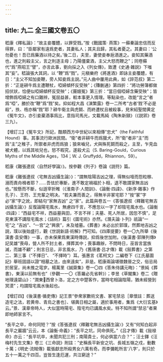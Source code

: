 ```yaml
---
---
---
```

title: 九二 全三國文卷五〇
---




嵇康《釋私論》：“故主妾覆醴，以罪受戮。”按《戰國策· 燕策》一蘇秦論忠信而反得罪，曰：“臣鄰家有遠爲吏者，其妻私人；其夫且歸，其私者憂之。其妻曰：‘公勿憂也！吾已爲藥酒以待之矣。’後二日，夫至，妻使妾奉巵酒進之。妾知其藥酒也，進之則殺主父，言之則逐主母；乃陽僵棄酒，主父大怒而鞭之”；同卷蘇代“爲”燕昭王“譬”，亦言此事，劉向採之入《列女傳》，致遭《史通·雜説》下嗤其“妄”。嵇論張大其詞，以 “鞭”爲“戮”。元稹樂府《將進酒》即詠主妾覆醴，有日：“主父不知加妾鞭，旁人知妾爲主説。”元人曲中屢用此典，如《誶范叔》第二折：“正是耕牛爲主遭鞭杖，啞婦傾杯反受殃”；《賺蒯通》第四折：“將功勞簿都做招伏狀，恰便似啞婦傾杯反受殃”；《竇娥冤》第三折：“當日個啞婦含藥受殃”；皆增飾爲啞婦之有口難辨，冤屈益甚，較本事更入情理。等點染也，改能“言之”者爲“啞”，勝於改“鞭”爲“戮”矣。抑如程大昌《演繁露》卷一二所考“古者‘戮’不必是殺”，抶、梏亦稱“戮”耶？耕牛衛主與虎鬬、而終遭杖且被殺事，見宋紹聖間黄定《冤牛文》，亦引妾棄酒事爲比，意指司馬光，文載馬純《陶朱新録》（《説郛》卷三九）。

【增訂三】《冤牛文》所記，酷類西方中世紀以來相傳“忠犬”（the Faithful Hound）事。其事流行歐洲民間。“衛”者非耕牛而爲獵犬，所“衛”者非“主”而爲“主”之稚子，所禦者非虎而爲狼；狼來嚙兒，犬與殊死鬬而殺之，主至，乍見血被犬體，以爲其啖兒也，怒不暇究，遂殺犬云（S. Baring-Gould，Curious Myths of the Middle Ages，134；W. J. Gruffydd，Rhiannon，59）。

嵇康《難張遼叔〈自然好學論〉》。按參觀《列子》卷論《説符》篇。

嵇康《難張遼叔〈宅無吉凶攝生論〉》：“謂無陰陽吉凶之理，得無似噎而怨粒稼、溺而責舟楫者耶？……吾怯於專斷，進不敢定禍福於卜相，退不敢謂家無吉凶也。”按懸而不斷，似遜宰折睢（《淮南子·人間訓》、《論衡·四諱》、《新序·雜事》作孔子）、王符、王充輩之明决。“若夫兼而善之，得無半非冢宅耶？”按“冢”字必“家”字之訛，即結句“家無吉凶” 之“家”。此篇與卷五一《答張遼叔〈釋難宅無吉凶攝生論〉》反復論陽宅風水，無慮四千言，不應忽以一字了却陰宅風水也。《論衡·四諱》：“西益宅不祥，西益墓與田，不言不祥；夫墓、死人所居，因忽不慎”，足見東漢不講陰宅風水；《詰術》篇引《圖宅術》亦然。《潛夫論·卜列》祇論“一宅”之 “吉凶”、“一宫”之“興衰”，未及墟墓。《葬書》未必出於郭璞，然葬地吉凶之説，璞以後始盛行，觀《世説新語·術解》門可知。《四庫提要》卷一〇九所舉《後漢書·袁安傳》一事，亦未保果爲東漢時傳説，抑爲後世加附。《後漢書·郭陳列傳》記吴雄“喪母，營人所不封土者，擇葬其中；喪事趣辦，不問時日，巫皆言當族滅，而雄不顧”；則言日忌，非言風水，乃《舊唐書·吕才傳》載《敍葬書》之第二、第三事（“不擇日”、 “不擇時”）耳。張惠言《茗柯文》二編卷下《江氏墓圖記》舉班固語以證“相墓之法，由來遠矣”，非是。嵇康兩論堪徵魏晉之交，俗忌局於居室，尚未推之窀穸。楊萬里《誠齋集》卷一〇四《答朱侍講元晦》：“景純《葬書》，東漢以前無有也”（參觀一一〇《答羅必先省幹》）；李昱《草閣集》卷二《贈地理遠碧山》：“澗東𤁄西曾卜洛，定之方中楚客作，當時宅相論陰陽，猶未經營到冥漠”；均謂陰宅風水後起也。

【增訂四】《後漢書·循吏傳》記王景“參衆家數術文書、冢宅禁忌［章懷註：葬送造宅之法，若黄帝、青烏之書也］、堪輿日相之屬，適於事用者，集爲《大衍玄基》云。”景、漢章帝時人，大似當時陽宅、陰宅均已講風水矣。特不知所謂“禁忌”者果即地師家言不。

“長平之卒，命何同短？”按《答張遼叔〈釋難宅無吉凶攝生論〉》又有“何知白起非長平之巖牆”云云，本《論衡·命義》：“長平之坑，同命俱死。”《吕才傳》載《敍禄命》亦云：“長平坑卒，未聞共犯三刑；南陽貴士，何必俱當六合？”；汪士鐸《汪梅村先生文集》卷三《三命説》附註：“史稱長平新安之坑、長城五嶺之戍，動數十萬；《明史·流賊傳》載張獻忠所殺男女六萬有奇。而李彌乾所言‘八字’，則只於五十一萬之千四百。豈皆生逢厄運，共泣窮途？”